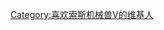 {{Userbox-2
  |border-c = #1e90ff
  |border-s = 3
  |id1-c    = #d3d3d3
  |id1-s    = 11
  |id1-fc   = black
  |id2-c    = #d3d3d3
  |id2-s    = 11
  |id2-fc   = black
  |info-c   = #f0e68c
  |info-s   = 10
  |info-fc  = #a0522d
  |id1      = {{lang|ja|ゾイド}}
  |id2      = {{lang|ja|ジェネシス}}
  |info     = 这个用户是'''[[索斯机械兽V|<font color=#a0522d>MURASAME LIGER</font>]]'''的驾驶员。
}}

[[Category:喜欢索斯机械兽V的维基人]]